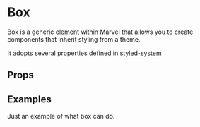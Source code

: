 
<Meta title="2. Objects|Box" component={Box} />

# Box

Box is a generic element within Marvel that allows you to create components that inherit styling from a theme.

It adopts several properties defined in [styled-system](https://styled-system.com/table/)

## Props

<Props of={Box} />

## Examples

<Preview>
    <Story name="Default">
        <ThemeProvider>
            <Box bg="grey" p={4}>
                Just an example of what box can do.
            </Box>
        </ThemeProvider>
    </Story>
</Preview>

